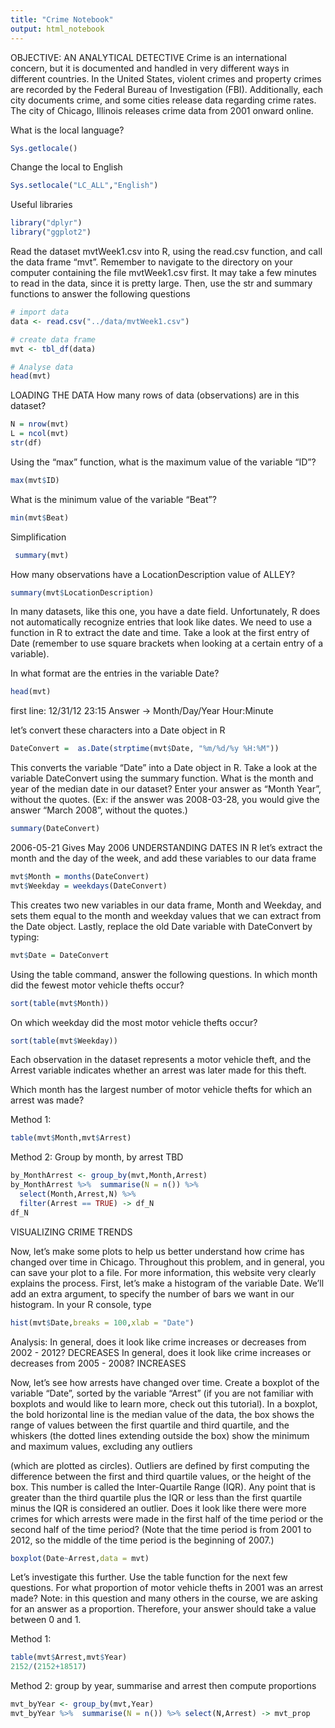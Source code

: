 ```yaml
---
title: "Crime Notebook"
output: html_notebook
---
```

OBJECTIVE:
AN ANALYTICAL DETECTIVE
Crime is an international concern, but it is documented and handled in very different ways in different countries. In the United States, violent crimes and property crimes are recorded by the Federal Bureau of Investigation (FBI). Additionally, each city documents crime, and some cities release data regarding crime rates. The city of Chicago, Illinois releases crime data from 2001 onward online.

What is the local language?
```r
Sys.getlocale()
```
Change the local to English
```r
Sys.setlocale("LC_ALL","English")
```


Useful libraries

```r
library("dplyr")
library("ggplot2")
```

Read the dataset mvtWeek1.csv into R, using the read.csv function, and call the data frame "mvt". Remember to navigate to the directory on your computer containing the file mvtWeek1.csv first. It may take a few minutes to read in the data, since it is pretty large. Then, use the str and summary functions to answer the following questions

```r
# import data
data <- read.csv("../data/mvtWeek1.csv")

# create data frame
mvt <- tbl_df(data)

# Analyse data
head(mvt)
```

LOADING THE DATA 
How many rows of data (observations) are in this dataset?

```r
N = nrow(mvt)
L = ncol(mvt)
str(df)
```
Using the "max" function, what is the maximum value of the variable "ID"?

```r
max(mvt$ID)
```

What is the minimum value of the variable "Beat"?

```r
min(mvt$Beat)
```

Simplification

```r
 summary(mvt)
```

How many observations have a LocationDescription value of ALLEY?
```r
summary(mvt$LocationDescription)
```

In many datasets, like this one, you have a date field. Unfortunately, R does not automatically recognize entries that look like dates. We need to use a function in R to extract the date and time. Take a look at the first entry of Date (remember to use square brackets when looking at a certain entry of a variable).

In what format are the entries in the variable Date?
```r
head(mvt)
```

first line: 12/31/12 23:15
Answer -> Month/Day/Year Hour:Minute

let's convert these characters into a Date object in R

```r
DateConvert =  as.Date(strptime(mvt$Date, "%m/%d/%y %H:%M"))
```

This converts the variable "Date" into a Date object in R. Take a look at the variable DateConvert using the summary function.
What is the month and year of the median date in our dataset? Enter your answer as "Month Year", without the quotes. (Ex: if the answer was 2008-03-28, you would give the answer "March 2008", without the quotes.)


```r
summary(DateConvert)
```

2006-05-21 Gives May 2006
UNDERSTANDING DATES IN R 
let's extract the month and the day of the week, and add these variables to our data frame 


```r
mvt$Month = months(DateConvert)
mvt$Weekday = weekdays(DateConvert)
```

This creates two new variables in our data frame, Month and Weekday, and sets them equal to the month and weekday values that we can extract from the Date object. Lastly, replace the old Date variable with DateConvert by typing:

```r
mvt$Date = DateConvert
```

Using the table command, answer the following questions.
In which month did the fewest motor vehicle thefts occur?

```r
sort(table(mvt$Month))
```

On which weekday did the most motor vehicle thefts occur?

```r
sort(table(mvt$Weekday))
```

Each observation in the dataset represents a motor vehicle theft, and the Arrest variable indicates whether an arrest was later made for this theft. 

Which month has the largest number of motor vehicle thefts for which an arrest was made?

Method 1:

```r
table(mvt$Month,mvt$Arrest)
```

Method 2:
Group by month, by arrest
TBD

```r
by_MonthArrest <- group_by(mvt,Month,Arrest)
by_MonthArrest %>%  summarise(N = n()) %>% 
  select(Month,Arrest,N) %>%
  filter(Arrest == TRUE) -> df_N
df_N
```

VISUALIZING CRIME TRENDS 

Now, let's make some plots to help us better understand how crime has changed over time in Chicago. Throughout this problem, and in general, you can save your plot to a file. For more information, this website very clearly explains the process.
First, let's make a histogram of the variable Date. We'll add an extra argument, to specify the number of bars we want in our histogram. In your R console, type

```r
hist(mvt$Date,breaks = 100,xlab = "Date")
```

Analysis:
In general, does it look like crime increases or decreases from 2002 - 2012? DECREASES
In general, does it look like crime increases or decreases from 2005 - 2008? INCREASES


Now, let's see how arrests have changed over time. Create a boxplot of the variable "Date", sorted by the variable "Arrest" (if you are not familiar with boxplots and would like to learn more, check out this tutorial). In a boxplot, the bold horizontal line is the median value of the data, the box shows the range of values between the first quartile and third quartile, and the whiskers (the dotted lines extending outside the box) show the minimum and maximum values, excluding any outliers

(which are plotted as circles). Outliers are defined by first computing the difference between the first and third quartile values, or the height of the box. This number is called the Inter-Quartile Range (IQR). Any point that is greater than the third quartile plus the IQR or less than the first quartile minus the IQR is considered an outlier.
Does it look like there were more crimes for which arrests were made in the first half of the time period or the second half of the time period? (Note that the time period is from 2001 to 2012, so the middle of the time period is the beginning of 2007.)

```r
boxplot(Date~Arrest,data = mvt)
```

Let's investigate this further. Use the table function for the next few questions.
For what proportion of motor vehicle thefts in 2001 was an arrest made?
Note: in this question and many others in the course, we are asking for an answer as a proportion. Therefore, your answer should take a value between 0 and 1.

Method 1:
```r
table(mvt$Arrest,mvt$Year)
2152/(2152+18517)
```

Method 2: group by year, summarise and arrest then compute proportions

```r
mvt_byYear <- group_by(mvt,Year)
mvt_byYear %>%  summarise(N = n()) %>% select(N,Arrest) -> mvt_prop
```

